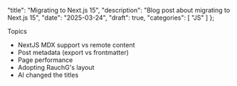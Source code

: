   "title": "Migrating to Next.js 15",
  "description": "Blog post about migrating to Next.js 15",
  "date": "2025-03-24",
  "draft": true,
  "categories": [
    "JS"
  ]
};



Topics
- NextJS MDX support vs remote content
- Post metadata (export vs frontmatter)
- Page performance 
- Adopting RauchG's layout 
- AI changed the titles 